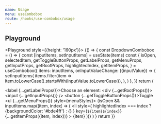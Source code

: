 ```yaml
---
name: Usage
menu: useCombobox
route: /hooks/use-combobox/usage
---
```



## Playground

<Playground style={{height: '160px'}}>
  {() => {
    const DropdownCombobox = () => {
      const [inputItems, setInputItems] = useState(items)
      const {
        isOpen,
        selectedItem,
        getToggleButtonProps,
        getLabelProps,
        getMenuProps,
        getInputProps,
        getRootProps,
        highlightedIndex,
        getItemProps,
      } = useCombobox({
        items: inputItems,
        onInputValueChange: ({inputValue}) => {
          setInputItems(
            items.filter(item =>
              item.toLowerCase().startsWith(inputValue.toLowerCase()),
            ),
          )
        },
      })
      return (
        <div>
          <label {...getLabelProps()}>Choose an element:</label>
          <div {...getRootProps()}>
            <input {...getInputProps()} />
            <button {...getToggleButtonProps()}>Toggle</button>
          </div>
          <ul {...getMenuProps()} style={menuStyles}>
            {isOpen &&
              inputItems.map((item, index) => (
                <li
                  style={
                    highlightedIndex === index
                      ? {backgroundColor: '#bde4ff'}
                      : {}
                  }
                  key={`${item}${index}`}
                  {...getItemProps({item, index})}
                >
                  {item}
                </li>
              ))}
          </ul>
        </div>
      )
    }
    return <DropdownCombobox />
  }}
</Playground>
